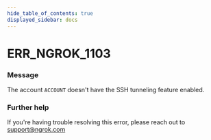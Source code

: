 ```yaml
---
hide_table_of_contents: true
displayed_sidebar: docs
---
```



# ERR_NGROK_1103

### Message

The account `ACCOUNT` doesn't have the SSH tunneling feature enabled.

<ErrorDetails error="err_ngrok_1103" />

### Further help

If you're having trouble resolving this error, please reach out to [support@ngrok.com](mailto:support@ngrok.com?subject=Help%20with%20ERR_NGROK_1103)

